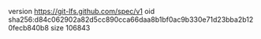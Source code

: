 version https://git-lfs.github.com/spec/v1
oid sha256:d84c062902a82d5cc890cca66daa8b1bf0ac9b330e71d23bba2b120fecb840b8
size 106843

